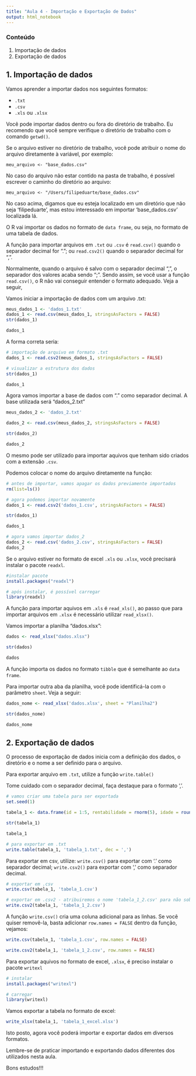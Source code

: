 ```yaml
---
title: "Aula 4 - Importação e Exportação de Dados"
output: html_notebook
---
```


### Conteúdo

1. Importação de dados
2. Exportação de dados


## 1. Importação de dados

Vamos aprender a importar dados nos seguintes formatos:
 
- `.txt`
- `.csv`
- `.xls` ou `.xlsx`

Você pode importar dados dentro ou fora do diretório de trabalho. Eu recomendo que você sempre verifique o diretório de trabalho com o comando `getwd()`. 

Se o arquivo estiver no diretório de trabalho, você pode atribuir o nome do arquivo diretamente à variável, por exemplo: 

`meu_arquivo <- "base_dados.csv"`

No caso do arquivo não estar contido na pasta de trabalho, é possível escrever o caminho do diretório ao arquivo:

`meu_arquivo <- "/Users/filipeduarte/base_dados.csv"`

No caso acima, digamos que eu esteja localizado em um diretório que não seja 'filipeduarte', mas estou interessado em importar 'base_dados.csv' localizada lá. 

O R vai importar os dados no formato de `data frame`, ou seja, no formato de uma tabela de dados. 

A função para importar arquivos em `.txt` ou `.csv` é `read.csv()` quando o separador decimal for "."; ou `read.csv2()` quando o separador decimal for ",". 

Normalmente, quando o arquivo é salvo com o separador decimal ",", o separador dos valores acaba sendo ";". Sendo assim, se você usar a função `read.csv()`, o R não vai conseguir entender o formato adequado. Veja a seguir, 

Vamos iniciar a importação de dados com um arquivo .txt:

```r
meus_dados_1 <- 'dados_1.txt' 
dados_1 <- read.csv(meus_dados_1, stringsAsFactors = FALSE)
str(dados_1)

dados_1
```

A forma correta seria:

```r
# importação de arquivo em formato .txt
dados_1 <- read.csv2(meus_dados_1, stringsAsFactors = FALSE)

# visualizar a estrutura dos dados
str(dados_1)

dados_1
```

Agora vamos importar a base de dados com "." como separador decimal. A base utilizada será "dados_2.txt"

```r
meus_dados_2 <- 'dados_2.txt'

dados_2 <- read.csv(meus_dados_2, stringsAsFactors = FALSE)

str(dados_2)

dados_2
```

O mesmo pode ser utilizado para importar aquivos que tenham sido criados com a extensão `.csv`.

Podemos colocar o nome do arquivo diretamente na função:

```r
# antes de importar, vamos apagar os dados previamente importados
rm(list=ls())

# agora podemos importar novamente
dados_1 <- read.csv2('dados_1.csv', stringsAsFactors = FALSE)

str(dados_1)

dados_1
```

```r
# agora vamos importar dados_2
dados_2 <- read.csv('dados_2.csv', stringsAsFactors = FALSE)
dados_2
```

Se o arquivo estiver no formato de excel `.xls` ou `.xlsx`, você precisará instalar o pacote `readxl`. 

```r
#instalar pacote
install.packages("readxl")

# após instalar, é possível carregar
library(readxl)
```

A função para importar aquivos em `.xls` é `read_xls()`, ao passo que para importar arquivos em `.xlsx` é necessário utilizar `read_xlsx()`.

Vamos importar a planilha "dados.xlsx":

```r
dados <- read_xlsx("dados.xlsx")

str(dados)

dados
```

A função importa os dados no formato `tibble` que é semelhante ao `data frame`. 

Para importar outra aba da planilha, você pode identificá-la com o parâmetro `sheet`. Veja a seguir:

```r
dados_nome <- read_xlsx('dados.xlsx', sheet = "Planilha2")

str(dados_nome)

dados_nome
```

## 2. Exportação de dados

O processo de exportação de dados inicia com a definição dos dados, o diretório e o nome a ser definido para o arquivo. 

Para exportar arquivo em `.txt`, utilize a função `write.table()`

Tome cuidado com o separador decimal, faça destaque para o formato ','. 

```r
# vamos criar uma tabela para ser exportada
set.seed(1)

tabela_1 <- data.frame(id = 1:5, rentabilidade = rnorm(5), idade = round(runif(5, 20, 50), 0))

str(tabela_1)

tabela_1
```

```r
# para exportar em .txt 
write.table(tabela_1, 'tabela_1.txt', dec = ',')
```

Para exportar em csv, utilize: `write.csv()` para exportar com '.' como separador decimal;  `write.csv2()` para exportar com ',' como separador decimal. 

```r
# exportar em .csv
write.csv(tabela_1, 'tabela_1.csv')

# exportar em .csv2 - atribuiremos o nome 'tabela_1_2.csv' para não sobrepor o arquivo anterior
write.csv2(tabela_1, 'tabela_1_2.csv')
```

A função `write.csv()` cria uma coluna adicional para as linhas. Se você quiser removê-la, basta adicionar `row.names = FALSE` dentro da função, vejamos:

```r
write.csv(tabela_1, 'tabela_1.csv', row.names = FALSE)

write.csv2(tabela_1, 'tabela_1_2.csv', row.names = FALSE)
```

Para exportar aquivos no formato de excel, `.xlsx`, é preciso instalar o pacote `writexl`

```r
# instalar
install.packages("writexl")

# carregar
library(writexl)
```

Vamos exportar a tabela no formato de excel:

```r
write_xlsx(tabela_1, 'tabela_1_excel.xlsx')
```

Isto posto, agora você poderá importar e exportar dados em diversos formatos. 

Lembre-se de praticar importando e exportando dados diferentes dos utilizados nesta aula. 

Bons estudos!!!



